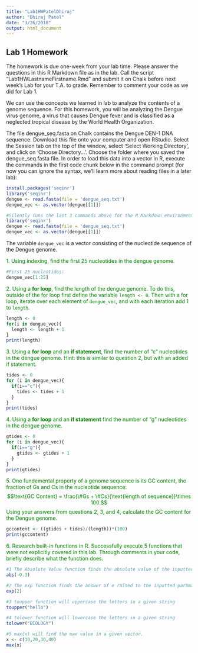 ```yaml
---
title: "Lab1HWPatelDhiraj"
author: "Dhiraj Patel"
date: "3/26/2018"
output: html_document
---
```


## Lab 1 Homework

The homework is due one-week from your lab time. Please answer the questions in this R Markdown file as in the lab. Call the script "Lab1HWLastnameFirstname.Rmd" and submit it on Chalk before next week's Lab for your T.A. to grade. Remember to comment your code as we did for Lab 1.

We can use the concepts we learned in lab to analyze the contents of a genome sequence. For this homework, you will be analyzing the Dengue virus genome, a virus that causes Dengue fever and is classified as a neglected tropical disease by the World Health Organization. 

The file dengue_seq.fasta on Chalk contains the Dengue DEN-1 DNA sequence. Download this file onto your computer and open RStudio. Select the Session tab on the top of the window, select 'Select Working Directory', and click on 'Choose Directory...'. Choose the folder where you saved the dengue_seq.fasta file. In order to load this data into a vector in R, execute the commands in the first code chunk below in the command prompt (for now you can ignore the syntax, we'll learn more about reading files in a later lab):

```r
install.packages('seqinr')
library('seqinr')
dengue <- read.fasta(file = 'dengue_seq.txt')
dengue_vec <- as.vector(dengue[[1]])
```

```r
#Silently runs the last 3 commands above for the R Markdown environment
library('seqinr')
dengue <- read.fasta(file = 'dengue_seq.txt')
dengue_vec <- as.vector(dengue[[1]])
```

The variable `dengue_vec` is a vector consisting of the nucleotide sequence of the Dengue genome. 

<span style="color:green">
1. Using indexing, find the first 25 nucleotides in the dengue genome.</span> 

```r
#First 25 nucleotides:
dengue_vec[1:25]
```


<span style="color:green">
2. Using a **for loop**, find the length of the dengue genome. To do this, outside of the for loop first define the variable `length <- 0`. Then with a for loop, iterate over each element of `dengue_vec`, and with each iteration add 1 to `length`.</span>

```r
length <- 0
for(i in dengue_vec){
  length <- length + 1
}
print(length)
```

<span style="color:green">
3. Using a **for loop** and an **if statement**, find the number of "c" nucleotides in the dengue genome. Hint: this is similar to question 2, but with an added if statement. </span>

```r
tides <- 0
for (i in dengue_vec){
  if(i=="c"){
    tides <- tides + 1
  }
}
print(tides)
```


<span style="color:green">
4. Using a **for loop** and an **if statement** find the number of "g" nucleotides in the dengue genome.</span>

```r
gtides <- 0
for (i in dengue_vec){
  if(i=="g"){
    gtides <- gtides + 1
  }
}
print(gtides)
```


<span style="color:green">
5. One fundemental property of a genome sequence is its GC content, the fraction of Gs and Cs in the nucleotide sequence: $$\text{GC Content} = \frac{\#Gs + \#Cs}{\text{length of sequence}}\times 100.$$ Using your answers from questions 2, 3, and 4, calculate the GC content for the Dengue genome.</span>

```r
gccontent <- ((gtides + tides)/(length))*(100)
print(gccontent)
```


<span style="color:green">
6. Research built-in functions in R. Successfully execute 5 functions that were not explicitly covered in this lab. Through comments in your code, briefly describe what the function does.</span>

```r
#1 The Absolute Value function finds the absolute value of the inputted number
abs(-0.3)

#2 The exp function finds the answer of e raised to the inputted paramater. Here it will find e^2
exp(2)

#3 toupper function will uppercase the letters in a given string
toupper("hello")

#4 tolower function will lowercase the letters in a given string
tolower("BIOLOGY")

#5 max(x) will find the max value in a given vector.
x <- c(10,20,30,40)
max(x)
```

